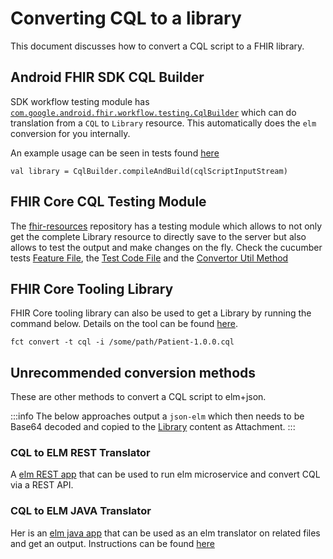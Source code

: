 # Converting CQL to a library

This document discusses how to convert a CQL script to a FHIR library.

## Android FHIR SDK CQL Builder

SDK workflow testing module has [`com.google.android.fhir.workflow.testing.CqlBuilder`](https://github.com/google/android-fhir/blob/master/workflow-testing/src/main/java/com/google/android/fhir/workflow/testing/CqlBuilder.kt) which can do translation from a `CQL` to `Library` resource. This automatically does the `elm` conversion for you internally.

An example usage can be seen in tests found [here](https://github.com/google/android-fhir/blob/master/workflow/src/test/java/com/google/android/fhir/workflow/FhirOperatorTest.kt#L150)

```
val library = CqlBuilder.compileAndBuild(cqlScriptInputStream)
```

## FHIR Core CQL Testing Module

The [fhir-resources](https://github.com/opensrp/fhir-resources/blob/main/fhircore-testing) repository has a testing module which allows to not only get the complete Library resource to directly save to the server but also allows to test the output and make changes on the fly. Check the cucumber tests [Feature File](https://github.com/opensrp/fhir-resources/blob/main/fhircore-testing/fhircore-tests/src/androidTest/resources/measure-report/household-members.feature), the [Test Code File](https://github.com/opensrp/fhir-resources/blob/main/fhircore-testing/fhircore-tests/src/androidTest/kotlin/com/fhircore/resources/testing/measure/HouseholdMembersMeasureTest.kt#L28) and the [Convertor Util Method](https://github.com/opensrp/fhir-resources/blob/main/fhircore-testing/fhircore-tests/src/androidTest/kotlin/com/fhircore/resources/testing/CqlUtils.kt)


## FHIR Core Tooling Library

FHIR Core tooling library can also be used to get a Library by running the command below. Details on the tool can be found [here](https://github.com/opensrp/fhircore-tooling#converting-library-cql-to-json).
```
fct convert -t cql -i /some/path/Patient-1.0.0.cql
```



## Unrecommended conversion methods

These are other methods to convert a CQL script to elm+json.

:::info
The below approaches output a `json-elm` which then needs to be Base64 decoded and copied to the [Library](http://hl7.org/fhir/R4/library.html) content as Attachment.
:::

### CQL to ELM REST Translator

A [elm REST app](https://github.com/cqframework/cql-translation-service/blob/master/README.md) that can be used to run elm microservice and convert CQL via a REST API.


### CQL to ELM JAVA Translator

Her is an [elm java app](https://github.com/cqframework/clinical_quality_language/blob/master/Src/java/READM.md) that can be used as an elm translator on related files and get an output. Instructions can be found [here](https://github.com/cqframework/cql-execution#to-execute-your-cql)
